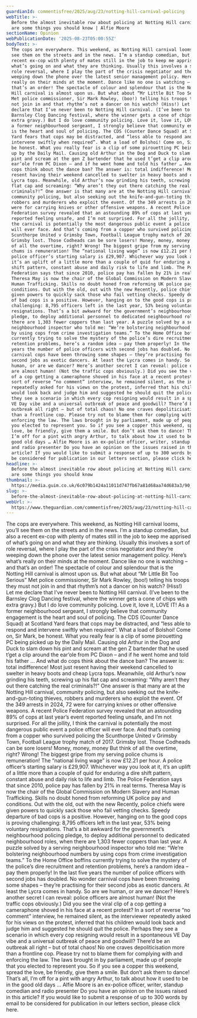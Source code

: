 ```yaml
---
guardianId: commentisfree/2025/aug/23/notting-hill-carnival-policing
webTitle: >-
  Before the almost inevitable row about policing at Notting Hill carnival, here
  are some things you should know | Alfie Moore
sectionName: Opinion
webPublicationDate: '2025-08-23T05:00:55Z'
bodyText: >-
  The cops are everywhere. This weekend, as Notting Hill carnival looms, you’ll
  see them on the streets and in the news. I’m a standup comedian, but also a
  recent ex-cop with plenty of mates still in the job to keep me apprised of
  what’s going on and what they are thinking. Usually this involves a sort of
  role reversal, where I play the part of the crisis negotiator and they’re
  weeping down the phone over the latest senior management policy. Here’s what’s
  really on their minds at the moment. Dance like no one is watching – and
  that’s an order! The spectacle of colour and splendour that is the Notting
  Hill carnival is almost upon us. But what about “Mr Little Bit Too Serious”
  Met police commissioner, Sir Mark Rowley, (boo!) telling his troops they must
  not join in and that rhythm’s not a dancer on his watch? (Hiss!) Let me
  declare that I’ve never been to Notting Hill carnival. (I’ve been to the
  Barnsley Clog Dancing festival, where the winner gets a cone of chips with
  extra gravy.) But I do love community policing. Love it, love it, LOVE IT! As
  a former neighbourhood sergeant, I strongly believe that community engagement
  is the heart and soul of policing. The CDS (Counter Dance Squad) at Scotland
  Yard fears that cops may be distracted, and “less able to respond and
  intervene swiftly when required”. What a load of Bolshoi! Come on, Sir Mark,
  be honest. What you really fear is a clip of some pirouetting PC being picked
  up by the Daily Mail. Causing old Arthur in the Dog and Duck to slam down his
  pint and scream at the gen Z bartender that he used t’get a clip around the
  ear’ole from PC Dixon – and if he went home and told his father … And what do
  cops think about the dance ban? The answer is: total indifference! Most just
  resent having their weekend cancelled to swelter in heavy boots and cheap
  Lycra tops. Meanwhile, old Arthur’s now grinding his teeth, screwing up his
  flat cap and screaming: “Why aren’t they out there catching the real
  criminals?!” One answer is that many are at the Notting Hill carnival,
  community policing, but also seeking out the knife-and-gun-toting thieves,
  robbers and murderers who exploit the event. Of the 349 arrests in 2024, 72
  were for carrying knives or other offensive weapons. A recent Police
  Federation survey revealed that an astounding 89% of cops at last year’s event
  reported feeling unsafe, and I’m not surprised. For all the jollity, I think
  the carnival is potentially the most dangerous public event a police officer
  will ever face. And that’s coming from a copper who survived policing the
  Scunthorpe United v Grimsby Town, Football League trophy match of 2017.
  Grimsby lost. Those Codheads can be sore losers! Money, money, money But think
  of all the overtime, right? Wrong! The biggest gripe from my serving police
  chums is remuneration! The “national living wage” is now £12.21 per hour. A
  police officer’s starting salary is £29,907. Whichever way you look at it,
  it’s an uplift of a little more than a couple of quid for enduring a dire
  shift pattern, constant abuse and daily risk to life and limb. The Police
  Federation says that since 2010, police pay has fallen by 21% in real terms.
  Theresa May is now the chair of the Global Commission on Modern Slavery and
  Human Trafficking. Skills no doubt honed from reforming UK police pay and
  conditions. Out with the old, out with the new Recently, police chiefs were
  given powers to quickly sack those who fail vetting checks. Speedy departure
  of bad cops is a positive. However, hanging on to the good cops is proving
  challenging: 8,795 officers left in the last year, 53% being voluntary
  resignations. That’s a bit awkward for the government’s neighbourhood policing
  pledge, to deploy additional personnel to dedicated neighbourhood roles, when
  there are 1,303 fewer coppers than last year. A puzzle solved by a serving
  neighbourhood inspector who told me: “We’re bolstering neighbourhood numbers
  by using cops from crime investigation teams.” To the Home Office boffins
  currently trying to solve the mystery of the police’s dire recruitment and
  retention problems, here’s a random idea – pay them properly! In the last five
  years the number of police officers with second jobs has doubled. No wonder
  carnival cops have been throwing some shapes – they’re practising for their
  second jobs as exotic dancers. At least the Lycra comes in handy. So are we
  human, or are we dancer? Here’s another secret I can reveal: police officers
  are almost human! (Not the traffic cops obviously.) Did you see the viral clip
  of a cop getting a cameraphone shoved in his face at a recent protest? In a
  sort of reverse “no comment” interview, he remained silent, as the interviewer
  repeatedly asked for his views on the protest, inferred that his children
  would look back and judge him and suggested he should quit the police. Perhaps
  they see a scenario in which every cop resigning would result in a spontaneous
  VE Day vibe and a universal outbreak of peace and goodwill? There’d be an
  outbreak all right – but of total chaos! No one craves depoliticisation more
  than a frontline cop. Please try not to blame them for complying with and
  enforcing the law. The laws brought in by parliament, made up of people that
  you elected to represent you. So if you see a copper this weekend, spread the
  love, be friendly, give them a smile. But don’t ask them to dance! That’s all,
  I’m off for a pint with angry Arthur, to talk about how it used to be in the
  good old days … Alfie Moore is an ex-police officer, writer, standup comedian
  and radio presenter Do you have an opinion on the issues raised in this
  article? If you would like to submit a response of up to 300 words by email to
  be considered for publication in our letters section, please click here.
headline: >-
  Before the almost inevitable row about policing at Notting Hill carnival, here
  are some things you should know
thumbnail: >-
  https://media.guim.co.uk/6c079b1424a11011d747fb67a81d68aa74d683a3/90_55_3154_2522/500.jpg
slug: >-
  before-the-almost-inevitable-row-about-policing-at-notting-hill-carnival-here-are-some-things-you-should-know-or-alfie-moore
webUrl: >-
  https://www.theguardian.com/commentisfree/2025/aug/23/notting-hill-carnival-policing
---
```

The cops are everywhere. This weekend, as Notting Hill carnival looms, you’ll see them on the streets and in the news. I’m a standup comedian, but also a recent ex-cop with plenty of mates still in the job to keep me apprised of what’s going on and what they are thinking. Usually this involves a sort of role reversal, where I play the part of the crisis negotiator and they’re weeping down the phone over the latest senior management policy. Here’s what’s really on their minds at the moment. Dance like no one is watching – and that’s an order! The spectacle of colour and splendour that is the Notting Hill carnival is almost upon us. But what about “Mr Little Bit Too Serious” Met police commissioner, Sir Mark Rowley, (boo!) telling his troops they must not join in and that rhythm’s not a dancer on his watch? (Hiss!) Let me declare that I’ve never been to Notting Hill carnival. (I’ve been to the Barnsley Clog Dancing festival, where the winner gets a cone of chips with extra gravy.) But I do love community policing. Love it, love it, LOVE IT! As a former neighbourhood sergeant, I strongly believe that community engagement is the heart and soul of policing. The CDS (Counter Dance Squad) at Scotland Yard fears that cops may be distracted, and “less able to respond and intervene swiftly when required”. What a load of Bolshoi! Come on, Sir Mark, be honest. What you really fear is a clip of some pirouetting PC being picked up by the Daily Mail. Causing old Arthur in the Dog and Duck to slam down his pint and scream at the gen Z bartender that he used t’get a clip around the ear’ole from PC Dixon – and if he went home and told his father … And what do cops think about the dance ban? The answer is: total indifference! Most just resent having their weekend cancelled to swelter in heavy boots and cheap Lycra tops. Meanwhile, old Arthur’s now grinding his teeth, screwing up his flat cap and screaming: “Why aren’t they out there catching the real criminals?!” One answer is that many are at the Notting Hill carnival, community policing, but also seeking out the knife-and-gun-toting thieves, robbers and murderers who exploit the event. Of the 349 arrests in 2024, 72 were for carrying knives or other offensive weapons. A recent Police Federation survey revealed that an astounding 89% of cops at last year’s event reported feeling unsafe, and I’m not surprised. For all the jollity, I think the carnival is potentially the most dangerous public event a police officer will ever face. And that’s coming from a copper who survived policing the Scunthorpe United v Grimsby Town, Football League trophy match of 2017. Grimsby lost. Those Codheads can be sore losers! Money, money, money But think of all the overtime, right? Wrong! The biggest gripe from my serving police chums is remuneration! The “national living wage” is now £12.21 per hour. A police officer’s starting salary is £29,907. Whichever way you look at it, it’s an uplift of a little more than a couple of quid for enduring a dire shift pattern, constant abuse and daily risk to life and limb. The Police Federation says that since 2010, police pay has fallen by 21% in real terms. Theresa May is now the chair of the Global Commission on Modern Slavery and Human Trafficking. Skills no doubt honed from reforming UK police pay and conditions. Out with the old, out with the new Recently, police chiefs were given powers to quickly sack those who fail vetting checks. Speedy departure of bad cops is a positive. However, hanging on to the good cops is proving challenging: 8,795 officers left in the last year, 53% being voluntary resignations. That’s a bit awkward for the government’s neighbourhood policing pledge, to deploy additional personnel to dedicated neighbourhood roles, when there are 1,303 fewer coppers than last year. A puzzle solved by a serving neighbourhood inspector who told me: “We’re bolstering neighbourhood numbers by using cops from crime investigation teams.” To the Home Office boffins currently trying to solve the mystery of the police’s dire recruitment and retention problems, here’s a random idea – pay them properly! In the last five years the number of police officers with second jobs has doubled. No wonder carnival cops have been throwing some shapes – they’re practising for their second jobs as exotic dancers. At least the Lycra comes in handy. So are we human, or are we dancer? Here’s another secret I can reveal: police officers are almost human! (Not the traffic cops obviously.) Did you see the viral clip of a cop getting a cameraphone shoved in his face at a recent protest? In a sort of reverse “no comment” interview, he remained silent, as the interviewer repeatedly asked for his views on the protest, inferred that his children would look back and judge him and suggested he should quit the police. Perhaps they see a scenario in which every cop resigning would result in a spontaneous VE Day vibe and a universal outbreak of peace and goodwill? There’d be an outbreak all right – but of total chaos! No one craves depoliticisation more than a frontline cop. Please try not to blame them for complying with and enforcing the law. The laws brought in by parliament, made up of people that you elected to represent you. So if you see a copper this weekend, spread the love, be friendly, give them a smile. But don’t ask them to dance! That’s all, I’m off for a pint with angry Arthur, to talk about how it used to be in the good old days … Alfie Moore is an ex-police officer, writer, standup comedian and radio presenter Do you have an opinion on the issues raised in this article? If you would like to submit a response of up to 300 words by email to be considered for publication in our letters section, please click here.
